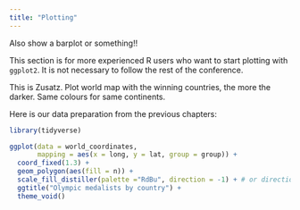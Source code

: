 ```yaml
---
title: "Plotting"
---
```


Also show a barplot or something!!

This section is for more experienced R users who want to start plotting with `ggplot2`. It is not necessary to follow the rest of the conference.

This is Zusatz. Plot world map with the winning countries, the more the darker. Same colours for same continents.

Here is our data preparation from the previous chapters:


```r
library(tidyverse)

ggplot(data = world_coordinates, 
       mapping = aes(x = long, y = lat, group = group)) + 
  coord_fixed(1.3) +
  geom_polygon(aes(fill = n)) +
  scale_fill_distiller(palette ="RdBu", direction = -1) + # or direction=1
  ggtitle("Olympic medalists by country") +
  theme_void()

```

